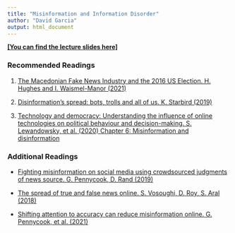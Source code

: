 ```yaml
---
title: "Misinformation and Information Disorder"
author: "David Garcia"
output: html_document
---
```


[**[You can find the lecture slides here]**](https://dgarcia-eu.github.io/FoundationsOfCSS-TUGraz/09_SNAPhenomena/094_Misinformation/Slides/Misinformation_Slides.html)

### Recommended Readings

1. [The Macedonian Fake News Industry and the 2016 US Election. H. Hughes and I. Waismel-Manor (2021)](https://www.cambridge.org/core/journals/ps-political-science-and-politics/article/macedonian-fake-news-industry-and-the-2016-us-election/79F67A4F23148D230F120A3BD7E3384F)

2. [Disinformation's spread: bots, trolls and all of us. K. Starbird (2019)](https://www.nature.com/articles/d41586-019-02235-x)

3. [Technology and democracy: Understanding the influence of online technologies on political behaviour and decision-making. S. Lewandowsky, et al. (2020) Chapter 6: Misinformation and disinformation](https://publications.jrc.ec.europa.eu/repository/handle/JRC122023)

### Additional Readings

- [Fighting misinformation on social media using crowdsourced judgments of news source. G. Pennycook, D. Rand (2019)](https://www.pnas.org/content/116/7/2521)

- [The spread of true and false news online. S. Vosoughi, D. Roy, S. Aral (2018)](https://www.science.org/doi/10.1126/science.aap9559)

- [Shifting attention to accuracy can reduce misinformation online. G. Pennycook, et al. (2021)](https://www.nature.com/articles/s41586-021-03344-2)

